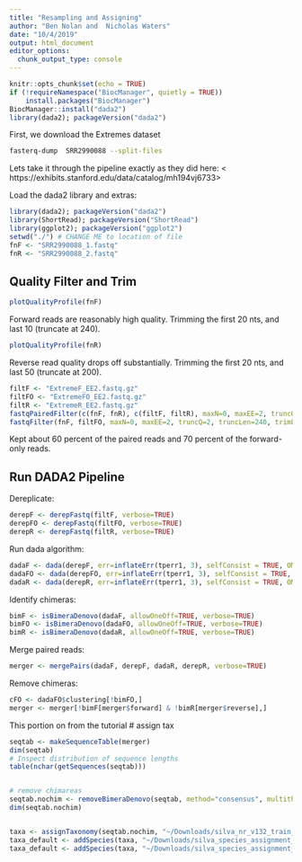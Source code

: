```yaml
---
title: "Resampling and Assigning"
author: "Ben Nolan and  Nicholas Waters"
date: "10/4/2019"
output: html_document
editor_options: 
  chunk_output_type: console
---
```


```r
knitr::opts_chunk$set(echo = TRUE)
if (!requireNamespace("BiocManager", quietly = TRUE))
    install.packages("BiocManager")
BiocManager::install("dada2")
library(dada2); packageVersion("dada2")
```

First, we download the Extremes dataset
```bash
fasterq-dump  SRR2990088 --split-files
```

Lets take it through the pipeline exactly as they did here: < https://exhibits.stanford.edu/data/catalog/mh194vj6733>

Load the dada2 library and extras:
```r
library(dada2); packageVersion("dada2")
library(ShortRead); packageVersion("ShortRead")
library(ggplot2); packageVersion("ggplot2")
setwd("./") # CHANGE ME to location of file
fnF <- "SRR2990088_1.fastq"
fnR <- "SRR2990088_2.fastq"
```

## Quality Filter and Trim

```r
plotQualityProfile(fnF)
```

Forward reads are reasonably high quality. Trimming the first 20 nts, and last 10 (truncate at 240).

```r
plotQualityProfile(fnR)
```

Reverse read quality drops off substantially. Trimming the first 20 nts, and last 50 (truncate at 200).

```r
filtF <- "ExtremeF_EE2.fastq.gz"
filtFO <- "ExtremeFO_EE2.fastq.gz"
filtR <- "ExtremeR_EE2.fastq.gz"
fastqPairedFilter(c(fnF, fnR), c(filtF, filtR), maxN=0, maxEE=2, truncQ=2, truncLen=c(240,200), trimLeft=c(20,20), compress=TRUE, verbose=TRUE)
fastqFilter(fnF, filtFO, maxN=0, maxEE=2, truncQ=2, truncLen=240, trimLeft=20, compress=TRUE, verbose=TRUE)
```

Kept about 60 percent of the paired reads and 70 percent of the forward-only reads.

## Run DADA2 Pipeline

Dereplicate:
```r
derepF <- derepFastq(filtF, verbose=TRUE)
derepFO <- derepFastq(filtFO, verbose=TRUE)
derepR <- derepFastq(filtR, verbose=TRUE)
```

Run dada algorithm:
```r
dadaF <- dada(derepF, err=inflateErr(tperr1, 3), selfConsist = TRUE, OMEGA_A=1e-40)
dadaFO <- dada(derepFO, err=inflateErr(tperr1, 3), selfConsist = TRUE, OMEGA_A=1e-40)
dadaR <- dada(derepR, err=inflateErr(tperr1, 3), selfConsist = TRUE, OMEGA_A=1e-40)
```

Identify chimeras:
```r
bimF <- isBimeraDenovo(dadaF, allowOneOff=TRUE, verbose=TRUE)
bimFO <- isBimeraDenovo(dadaFO, allowOneOff=TRUE, verbose=TRUE)
bimR <- isBimeraDenovo(dadaR, allowOneOff=TRUE, verbose=TRUE)
```

Merge paired reads:
```r
merger <- mergePairs(dadaF, derepF, dadaR, derepR, verbose=TRUE)
```

Remove chimeras:
```r
cFO <- dadaFO$clustering[!bimFO,]
merger <- merger[!bimF[merger$forward] & !bimR[merger$reverse],]
```

This portion on from the tutorial
# assign tax

```r

seqtab <- makeSequenceTable(merger)
dim(seqtab)
# Inspect distribution of sequence lengths
table(nchar(getSequences(seqtab)))


# remove chimareas
seqtab.nochim <- removeBimeraDenovo(seqtab, method="consensus", multithread=TRUE, verbose=TRUE)
dim(seqtab.nochim)


taxa <- assignTaxonomy(seqtab.nochim, "~/Downloads/silva_nr_v132_train_set.fa.gz", multithread=TRUE)
taxa_default <- addSpecies(taxa, "~/Downloads/silva_species_assignment_v132.fa.gz")
taxa_default <- addSpecies(taxa, "~/Downloads/silva_species_assignment_v132.fa.gz")
```

